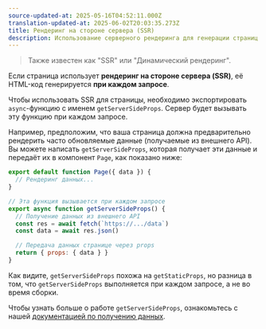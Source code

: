 ```yaml
---
source-updated-at: 2025-05-16T04:52:11.000Z
translation-updated-at: 2025-06-02T20:03:35.273Z
title: Рендеринг на стороне сервера (SSR)
description: Использование серверного рендеринга для генерации страниц при каждом запросе.
---
```


> Также известен как "SSR" или "Динамический рендеринг".

Если страница использует **рендеринг на стороне сервера (SSR)**, её HTML-код генерируется **при каждом запросе**.

Чтобы использовать SSR для страницы, необходимо экспортировать `async`-функцию с именем `getServerSideProps`. Сервер будет вызывать эту функцию при каждом запросе.

Например, предположим, что ваша страница должна предварительно рендерить часто обновляемые данные (получаемые из внешнего API). Вы можете написать `getServerSideProps`, которая получает эти данные и передаёт их в компонент `Page`, как показано ниже:

```jsx
export default function Page({ data }) {
  // Рендеринг данных...
}

// Эта функция вызывается при каждом запросе
export async function getServerSideProps() {
  // Получение данных из внешнего API
  const res = await fetch(`https://.../data`)
  const data = await res.json()

  // Передача данных странице через props
  return { props: { data } }
}
```

Как видите, `getServerSideProps` похожа на `getStaticProps`, но разница в том, что `getServerSideProps` выполняется при каждом запросе, а не во время сборки.

Чтобы узнать больше о работе `getServerSideProps`, ознакомьтесь с нашей [документацией по получению данных](/docs/pages/building-your-application/data-fetching/get-server-side-props).